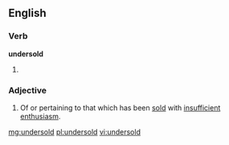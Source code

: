 ==English==

===Verb===
'''undersold'''
# {{past of|undersell}}

===Adjective===
{{en-adj}}
# Of or pertaining to that which has been [[sold]] with [[insufficient]] [[enthusiasm]].

[[mg:undersold]]
[[pl:undersold]]
[[vi:undersold]]